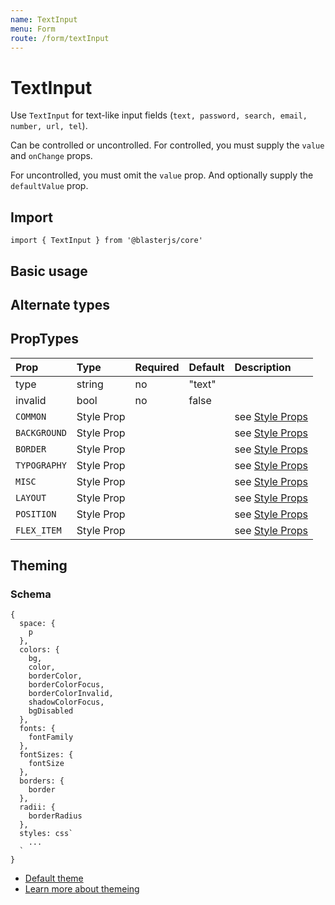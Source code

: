 ```yaml
---
name: TextInput
menu: Form
route: /form/textInput
---
```



# TextInput

Use `TextInput` for text-like input fields (`text, password, search, email, number,
url, tel`).

Can be controlled or uncontrolled. For controlled, you must supply the
`value` and `onChange` props.

For uncontrolled, you must omit the `value` prop. And optionally supply the
`defaultValue` prop.

## Import
`import { TextInput } from '@blasterjs/core'`

## Basic usage

<Playground>
    <TextInput
        placeholder="Favorite movie"
        defaultValue="One Flew Over the Cuckoo's Nest"
        mb={4}
    />
    <TextInput placeholder="Disabled" disabled width="45%" mr={8} />
    <TextInput placeholder="Invalid" required width="45%" />
</Playground>

## Alternate types

<Playground>
    <TextInput type="password" placeholder="Password" mb={4} />
    <TextInput type="search" placeholder="Search" mb={4} />
    <TextInput type="email" placeholder="Email" mb={4} />
    <TextInput type="number" placeholder="Number" mb={4} />
    <TextInput type="url" placeholder="URL" mb={4} />
    <TextInput type="tel" placeholder="Telephone" mb={4} />
</Playground>


## PropTypes

| Prop | Type | Required | Default | Description |
|:-----|:-----|:---------|:--------|:------------|
| type | string | no | "text" |  |
| invalid | bool | no | false |  |
| `COMMON` | Style Prop |  |  | see [Style Props](/style-props) |
| `BACKGROUND` | Style Prop |  |  | see [Style Props](/style-props) |
| `BORDER` | Style Prop |  |  | see [Style Props](/style-props) |
| `TYPOGRAPHY` | Style Prop |  |  | see [Style Props](/style-props) |
| `MISC` | Style Prop |  |  | see [Style Props](/style-props) |
| `LAYOUT` | Style Prop |  |  | see [Style Props](/style-props) |
| `POSITION` | Style Prop |  |  | see [Style Props](/style-props) |
| `FLEX_ITEM` | Style Prop |  |  | see [Style Props](/style-props) |


## Theming

### Schema
```
{
  space: {
    p
  },
  colors: {
    bg,
    color,
    borderColor,
    borderColorFocus,
    borderColorInvalid,
    shadowColorFocus,
    bgDisabled
  },
  fonts: {
    fontFamily
  },
  fontSizes: {
    fontSize
  },
  borders: {
    border
  },
  radii: {
    borderRadius
  },
  styles: css`
    ...
  `
}
```

- [Default theme](https://github.com/raster-foundry/blasterjs/tree/master/packages/core/theme/components/textInput)
- [Learn more about themeing](#)
